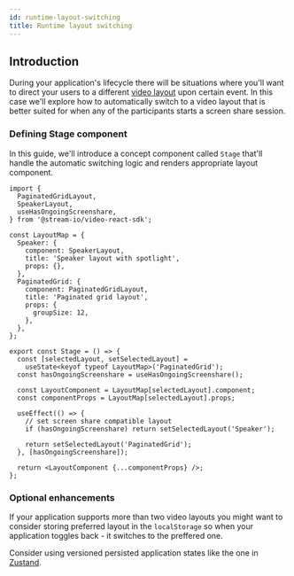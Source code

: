 ```yaml
---
id: runtime-layout-switching
title: Runtime layout switching
---
```


## Introduction

During your application's lifecycle there will be situations where you'll want to direct your users to a different [video layout](./04-video-layout.mdx) upon certain event. In this case we'll explore how to automatically switch to a video layout that is better suited for when any of the participants starts a screen share session.

### Defining Stage component

In this guide, we'll introduce a concept component called `Stage` that'll handle the automatic switching logic and renders appropriate layout component.

```tsx
import {
  PaginatedGridLayout,
  SpeakerLayout,
  useHasOngoingScreenshare,
} from '@stream-io/video-react-sdk';

const LayoutMap = {
  Speaker: {
    component: SpeakerLayout,
    title: 'Speaker layout with spotlight',
    props: {},
  },
  PaginatedGrid: {
    component: PaginatedGridLayout,
    title: 'Paginated grid layout',
    props: {
      groupSize: 12,
    },
  },
};

export const Stage = () => {
  const [selectedLayout, setSelectedLayout] =
    useState<keyof typeof LayoutMap>('PaginatedGrid');
  const hasOngoingScreenshare = useHasOngoingScreenshare();

  const LayoutComponent = LayoutMap[selectedLayout].component;
  const componentProps = LayoutMap[selectedLayout].props;

  useEffect(() => {
    // set screen share compatible layout
    if (hasOngoingScreenshare) return setSelectedLayout('Speaker');

    return setSelectedLayout('PaginatedGrid');
  }, [hasOngoingScreenshare]);

  return <LayoutComponent {...componentProps} />;
};
```

### Optional enhancements

If your application supports more than two video layouts you might want to consider storing preferred layout in the `localStorage` so when your application toggles back - it switches to the preffered one.

Consider using versioned persisted application states like the one in [Zustand](https://github.com/pmndrs/zustand#persist-middleware).
